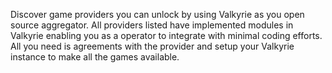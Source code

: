 Discover game providers you can unlock by using Valkyrie as you open source aggregator.
All providers listed have implemented modules in Valkyrie enabling you as a operator to integrate with minimal coding efforts.
All you need is agreements with the provider and setup your Valkyrie instance to make all the games available.